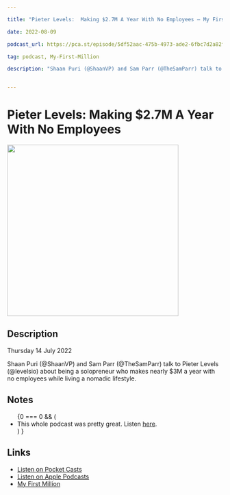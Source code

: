 ```yaml
---

title: "Pieter Levels:  Making $2.7M A Year With No Employees — My First Million"

date: 2022-08-09

podcast_url: https://pca.st/episode/5df52aac-475b-4973-ade2-6fbc7d2a82f6

tag: podcast, My-First-Million

description: "Shaan Puri (@ShaanVP) and Sam Parr (@TheSamParr) talk to Pieter Levels (@levelsio) about being a solopreneur who makes nearly $3M a year with no employees while living a nomadic lifestyle."


---
```



# Pieter Levels:  Making $2.7M A Year With No Employees
<div style={{display: "flex", justifyContent: "center"}}>
    <Image src="https://static.pocketcasts.com/discover/images/400/fe0ff0a0-7a39-0137-f268-1d245fc5f9cf.jpg" width="400" height="400" />
</div>


## Description

Thursday 14 July 2022

Shaan Puri (@ShaanVP) and Sam Parr (@TheSamParr) talk to Pieter Levels (@levelsio) about being a solopreneur who makes nearly $3M a year with no employees while living a nomadic lifestyle.

## Notes

<ul id="notes">
{0 === 0 && (<li>This whole podcast was pretty great. Listen <a href="https://pca.st/episode/5df52aac-475b-4973-ade2-6fbc7d2a82f6">here</a>.</li>) } 
</ul><span id="end" />
    

## Links

- [Listen on Pocket Casts](https://pca.st/episode/5df52aac-475b-4973-ade2-6fbc7d2a82f6)
- [Listen on Apple Podcasts](https://podcasts.apple.com/us/podcast/feed/id1469759170)
- [My First Million](https://www.mfmpod.com/)
  
